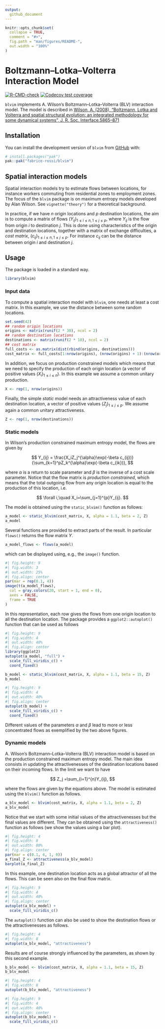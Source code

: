 ```yaml
---
output: 
  github_document
---
```


<!-- README.md is generated from README.Rmd. Please edit that file -->

```r
knitr::opts_chunk$set(
  collapse = TRUE,
  comment = "#>",
  fig.path = "man/figures/README-",
  out.width = "100%"
)
```

# Boltzmann–Lotka–Volterra Interaction Model

<!-- badges: start -->

[![R-CMD-check](https://github.com/fabrice-rossi/blvim/actions/workflows/R-CMD-check.yaml/badge.svg)](https://github.com/fabrice-rossi/blvim/actions/workflows/R-CMD-check.yaml) [![Codecov test coverage](https://codecov.io/gh/fabrice-rossi/blvim/graph/badge.svg)](https://app.codecov.io/gh/fabrice-rossi/blvim)

<!-- badges: end -->

`blvim` implements A. Wilson's Boltzmann–Lotka–Volterra (BLV) interaction model. The model is described in [Wilson, A. (2008), "Boltzmann, Lotka and Volterra and spatial structural evolution: an integrated methodology for some dynamical systems", J. R. Soc. Interface.5865–871](http://dx.doi.org/10.1098/rsif.2007.1288) 

## Installation

You can install the development version of `blvim` from [GitHub](https://github.com/) with:

``` r
# install.packages("pak")
pak::pak("fabrice-rossi/blvim")
```

## Spatial interaction models

Spatial interaction models try to estimate flows between locations, for instance 
workers commuting from residential zones to employment zones. The focus of the 
`blvim` package is on maximum entropy models developed by Alan Wilson. See
`vignette("theory")` for a theoretical background. 

In practice, if we have $n$ origin locations and $p$ destination locations, the
aim is to compute a matrix of flows $(Y_{ij})_{1\leq i\leq n, 1\leq j\leq p}$, where
$Y_{ij}$ is the flow from origin $i$ to destination $j$. This is done using
characteristics of the origin and destination locations, together with a matrix
of exchange difficulties, a *cost matrix*, $(c_{ij})_{1\leq i\leq n, 1\leq j\leq p}$. 
For instance $c_{ij}$ can be the distance between origin $i$ and destination $j$.

## Usage

The package is loaded in a standard way.
```r
library(blvim)
```

### Input data
To compute a spatial interaction model with `blvim`, one needs at least a cost 
matrix. In this example, we use the distance between some random locations.
```r
set.seed(42)
## random origin locations
origins <- matrix(runif(2 * 30), ncol = 2)
## random destination locations
destinations <- matrix(runif(2 * 10), ncol = 2)
## cost matrix
full_costs <- as.matrix(dist(rbind(origins, destinations)))
cost_matrix <- full_costs[1:nrow(origins), (nrow(origins) + 1):(nrow(origins) + nrow(destinations))]
```

In addition, we focus on production constrained models which means that we need to
specify the production of each origin location (a vector of positive values 
$(X_i)_{1\leq i\leq n}$). In this example we assume a common unitary production.
```r
X <- rep(1, nrow(origins))
```

Finally, the simple *static* model needs an attractiveness value of each destination
location, a vector of positive values $(Z_j)_{1\leq j\leq p}$. We assume again
a common unitary attractiveness.
```r
Z <- rep(1, nrow(destinations))
```

### Static models
In Wilson's production constrained maximum entropy model, the flows are given
by

$$
Y_{ij} = \frac{X_iZ_j^{\alpha}\exp(-\beta c_{ij})}{\sum_{k=1}^pZ_k^{\alpha}\exp(-\beta c_{ik})},
$$

where $\alpha$ is a return to scale parameter and $\beta$ is the inverse of a
cost scale parameter. Notice that the flow matrix is *production constrained*, 
which means that the total outgoing flow from any origin location is equal to 
the production of this location, i.e.

$$
\forall i,\quad X_i=\sum_{j=1}^{p}Y_{ij}.
$$

The model is obtained using the `static_blvim()` function as follows:
```r
a_model <- static_blvim(cost_matrix, X, alpha = 1.1, beta = 2, Z)
a_model
```

Several functions are provided to extract parts of the result. In particular
`flows()` returns the flow matrix $Y$. 
```r
a_model_flows <- flows(a_model)
```
which can be displayed using, e.g., the `image()` function.
```r
#| fig.height: 9
#| fig.width: 3
#| out.width: 25%
#| fig.align: center
par(mar = rep(0.1, 4))
image(t(a_model_flows),
  col = gray.colors(20, start = 1, end = 0),
  axes = FALSE,
  frame = TRUE
)
```

In this representation, each row gives the flows from one origin location to
all the destination location. The package provides a `ggplot2::autoplot()` function
that can be used as follows
```r
#| fig.height: 9
#| fig.width: 4
#| out.width: 40%
#| fig.align: center
library(ggplot2)
autoplot(a_model, "full") +
  scale_fill_viridis_c() +
  coord_fixed()
```



```r
b_model <- static_blvim(cost_matrix, X, alpha = 1.1, beta = 15, Z)
b_model
```

```r
#| fig.height: 9
#| fig.width: 4
#| out.width: 40%
#| fig.align: center
autoplot(b_model) +
  scale_fill_viridis_c() +
  coord_fixed()
```

Different values of the parameters $\alpha$ and $\beta$ lead to more or less 
concentrated flows as exemplified by the two above figures. 

### Dynamic models

A. Wilson's Boltzmann–Lotka–Volterra (BLV) interaction model is based on the 
production constrained maximum entropy model. The main idea consists in updating
the attractivenesses of the destination locations based on their incoming flows.
In the limit we want to have

$$
Z_j =\sum_{i=1}^{n}Y_{ij}, 
$$

where the flows are given by the equations above. The model is estimated using
the `blvim()` function as follows.

```r
a_blv_model <- blvim(cost_matrix, X, alpha = 1.1, beta = 2, Z)
a_blv_model
```

Notice that we start with some initial values of the attractivenesses but the 
final values are different. They can be obtained using the `attractiveness()` 
function as follows (we show the values using a bar plot).

```r
#| fig.height: 4
#| fig.width: 8
#| out.width: 80%
#| fig.align: center
par(mar = c(0.1, 4, 1, 0))
a_final_Z <- attractiveness(a_blv_model)
barplot(a_final_Z)
```
In this example, one destination location acts as a global attractor of all
the flows. This can be seen also on the final flow matrix.

```r
#| fig.height: 9
#| fig.width: 4
#| out.width: 40%
#| fig.align: center
autoplot(a_blv_model) +
  scale_fill_viridis_c()
```

The `autoplot()` function can also be used to show the destination flows or the
attractivenesses as follows. 
```r
#| fig.height: 4
#| fig.width: 8
autoplot(a_blv_model, "attractiveness")
```


Results are of course strongly influenced by the parameters, as shown by this 
second example.


```r
b_blv_model <- blvim(cost_matrix, X, alpha = 1.1, beta = 15, Z)
b_blv_model
```

```r
#| fig.height: 4
#| fig.width: 8
autoplot(b_blv_model, "attractiveness")
```

```r
#| fig.height: 9
#| fig.width: 4
#| out.width: 40%
#| fig.align: center
autoplot(b_blv_model) +
  scale_fill_viridis_c()
```
